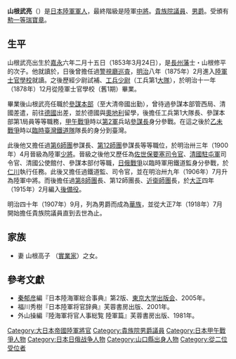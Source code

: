 {{japanese|山根 武亮|やまね たけすけ|Yamane Takesuke|image=山根武亮.jpg |width=200px}}

'''山根武亮'''（{{bd|1853年|3月24日|1928年|4月4日|Yamane Takesuke}}）是[[大日本帝國陸軍|日本陸軍]][[軍人|軍人]]，最終階級是陸軍[[中將|中將]]。[[貴族院_(日本)|貴族院議員]]、[[男爵|男爵]]。受頒有[[勲一等瑞寶章|勲一等瑞寶章]]。

== 生平 ==
山根武亮出生於[[嘉永|嘉永]]六年二月十五日（1853年3月24日），是[[長州藩|長州藩]]士・山根修平的次子。他就讀於{{link-ja|明倫館|明倫館}}，日後曾擔任過[[警視廳|警視廳]][[巡査|巡査]]，[[明治|明治]]八年（1875年）2月進入[[陸軍士官學校_(日本)|陸軍士官學校]]就讀。之後歷經少尉試補、[[工兵|工兵]][[少尉|少尉]]（工兵第1[[大隊|大隊]]），於明治十一年（1878年）12月從陸軍士官學校（舊1期）畢業。

畢業後山根武亮任職於[[參謀本部_(大日本帝國)|參謀本部]]（至大清帝國出勤），曾待過參謀本部管西局、清國差遣，前往[[德國|德國]]出差，並於德國與[[奧地利|奧地利]]留學，後擔任工兵第1大隊長、參謀本部第1局員等等職務，[[甲午戰爭|甲午戰爭]]時以[[第2軍_(日本軍)|第2軍]]兵站[[參謀|參謀長]]身分參戰。在這之後於[[乙未戰爭|乙未戰爭]]時以[[臨時臺灣鐵道隊|臨時臺灣鐵道隊]]隊長的身分到臺灣。

此後他又擔任過[[第6師團_(日本陸軍)|第6師團]]参謀長、[[第12師團|第12師團]]參謀長等等職位，於明治卅三年（1900年）4月晉級為陸軍[[少將|少將]]。晉級之後他又歷任為[[佐世保要塞|佐世保要塞]][[司令官|司令官]]、[[支那駐屯軍|清國駐屯軍]]司令官、清國公使館付、參謀本部付等職，[[日俄戰爭|日俄戰爭]]以臨時軍用鐵道監身分參戰，於[[仁川廣域市|仁川]]執行任務。此後又擔任過鐵道監、{{link-ja|下關要塞|下関要塞}}司令官，並在明治卅九年（1906年）7月升為陸軍中將。而後擔任過[[第8師團|第8師團]]長、第12師團長、[[近衛師團|近衛師團]]長，於[[大正|大正]]四年（1915年）2月編入[[後備役|後備役]]。

明治四十年（1907年）9月，列為男爵而成為[[華族|華族]]，並從大正7年（1918年）7月開始擔任貴族院議員直到去世為止。

== 家族 ==
*妻 山根高子 {{link-ja|高島嘉右衛門|高島嘉右衛門}}（[[實業家|實業家]]）之女。

== 參考文獻 ==
* [[秦郁彦|秦郁彦]]編『日本陸海軍総合事典』第2版、[[東京大学出版会|東京大学出版会]]、2005年。
* 福川秀樹『日本陸軍将官辞典』芙蓉書房出版、2001年。
* 外山操編『陸海軍将官人事総覧 陸軍篇』芙蓉書房出版、1981年。

{{DEFAULTSORT:Yamane Takesuke}}
[[Category:大日本帝國陸軍將官|Category:大日本帝國陸軍將官]]
[[Category:貴族院男爵議員|Category:貴族院男爵議員]]
[[Category:日本甲午戰爭人物|Category:日本甲午戰爭人物]]
[[Category:日本日俄战争人物|Category:日本日俄战争人物]]
[[Category:山口縣出身人物|Category:山口縣出身人物]]
[[Category:從二位受位者|Category:從二位受位者]]
